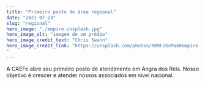 ```yaml
---
title: "Primeiro posto de área regional"
date: "2021-07-23"
slug: "regional"
hero_image: "./empire.unsplash.jpg"
hero_image_alt: "imagem de um prédio"
hero_image_credit_text: "Chris Swann"
hero_image_credit_link: "https://unsplash.com/photos/RD9F2XxMae0empire.unslash.kpg
"
---
```


A CAEFe abre seu primeiro posto de atendimento em Angra dos Reis. Nosso objetivo é crescer e atender nossos associados em nivel nacional.
